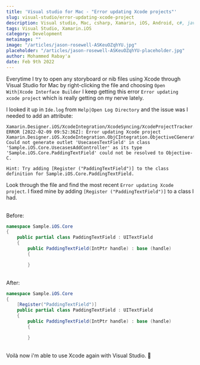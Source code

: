 ```yaml
---
title: 'Visual studio for Mac - "Error updating Xcode projects"'
slug: visual-studio/error-updating-xcode-project
description: Visual studio, Mac, csharp, Xamarin, iOS, Android, c#, javascript, development, bugs, errors
tags: Visual Studio, Xamarin.iOS
category: Development
metaimage: ""
image: "/articles/jason-rosewell-ASKeuOZqhYU.jpg"
placeholder: "/articles/jason-rosewell-ASKeuOZqhYU-placeholder.jpg"
author: Mohammed Rabay'a
date: Feb 9th 2022
---
```


Everytime I try to open any storyboard or nib files using Xcode through Visual Studio for Mac by right-clicking the file and choosing `Open With|Xcode Interface Builder` I keep getting this error `Error updating xcode project` which is really getting on my nerve lately.

I looked it up in `Ide.log` from `Help|Open Log Directory` and the issue was I needed to add an attribute:

```
Xamarin.Designer.iOS/XcodeIntegration/XcodeSyncing/XcodeProjectTracker.cs:780
ERROR [2022-02-09 09:52:36Z]: Error updating Xcode project
Xamarin.Designer.iOS.XcodeIntegration.ObjCIntegration.ObjectiveCGenerationException: Could not generate outlet 'UsecasesTextField' in class 'Sample.iOS.Core.UsecasesAddController' as its type 'Sample.iOS.Core.PaddingTextField' could not be resolved to Objective-C.

Hint: Try adding [Register ("PaddingTextField")] to the class definition for Sample.iOS.Core.PaddingTextField.
```

Look through the file and find the most recent `Error updating Xcode project`. I fixed mine by adding `[Register ("PaddingTextField")]` to a class I had.

<br />
Before:

```csharp
namespace Sample.iOS.Core
{
    public partial class PaddingTextField : UITextField
    {
        public PaddingTextField(IntPtr handle) : base (handle)
        {

        }
```

<br />
After:

```csharp
namespace Sample.iOS.Core
{
    [Register("PaddingTextField")]
    public partial class PaddingTextField : UITextField
    {
        public PaddingTextField(IntPtr handle) : base (handle)
        {

        }
```

<br />
Voilà now i'm able to use Xcode again with Visual Studio. 😬
